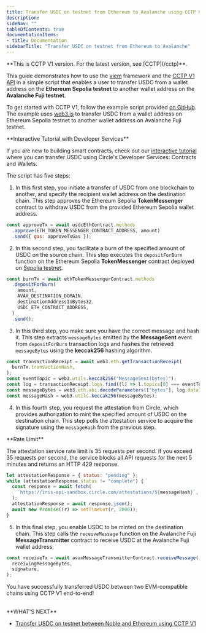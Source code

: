 ```yaml
---
title: Transfer USDC on testnet from Ethereum to Avalanche using CCTP V1
description: 
sideNav: ""
tableOfContents: true
documentationItems: 
- title: Documentation
sidebarTitle: "Transfer USDC on testnet from Ethereum to Avalanche"
---
```


<Warning>
  **This is CCTP V1 version. For the latest version, see [CCTP](/cctp)**.
</Warning>

This guide demonstrates how to use the [viem](https://viem.sh/) framework and
the [CCTP V1 API](/cctp/v1/cctp-apis) in a simple script that enables a user to
transfer USDC from a wallet address on the **Ethereum Sepolia testnet** to
another wallet address on the **Avalanche Fuji testnet**.

To get started with CCTP V1, follow the example script provided
[on GitHub](https://github.com/circlefin/evm-cctp-contracts/blob/d1c24577fb627b08483dc42e4d8a37a810b369f7/docs/index.js).
The example uses
[web3.js](https://web3js.readthedocs.io/en/v1.8.1/getting-started.html) to
transfer USDC from a wallet address on Ethereum Sepolia testnet to another
wallet address on Avalanche Fuji testnet.

<Note>
**Interactive Tutorial with Developer Services**

If you are new to building smart contracts, check out our
[interactive tutorial](/interactive-quickstarts/cctp) where you can transfer
USDC using Circle's Developer Services: Contracts and Wallets.
</Note>

The script has five steps:

1. In this first step, you initiate a transfer of USDC from one blockchain to
   another, and specify the recipient wallet address on the destination chain.
   This step approves the Ethereum Sepolia **TokenMessenger** contract to
   withdraw USDC from the provided Ethereum Sepolia wallet address.

```javascript
const approveTx = await usdcEthContract.methods
  .approve(ETH_TOKEN_MESSENGER_CONTRACT_ADDRESS, amount)
  .send({ gas: approveTxGas });
```

2. In this second step, you facilitate a burn of the specified amount of USDC on
   the source chain. This step executes the `depositForBurn` function on the
   Ethereum Sepolia **TokenMessenger** contract deployed on
   [Sepolia testnet](https://sepolia.etherscan.io/address/0x9f3B8679c73C2Fef8b59B4f3444d4e156fb70AA5).

```javascript
const burnTx = await ethTokenMessengerContract.methods
  .depositForBurn(
    amount,
    AVAX_DESTINATION_DOMAIN,
    destinationAddressInBytes32,
    USDC_ETH_CONTRACT_ADDRESS,
  )
  .send();
```

3. In this third step, you make sure you have the correct message and hash it.
   This step extracts `messageBytes` emitted by the **MessageSent** event from
   `depositForBurn` transaction logs and hashes the retrieved `messageBytes`
   using the **keccak256** hashing algorithm.

```javascript
const transactionReceipt = await web3.eth.getTransactionReceipt(
  burnTx.transactionHash,
);
const eventTopic = web3.utils.keccak256("MessageSent(bytes)");
const log = transactionReceipt.logs.find((l) => l.topics[0] === eventTopic);
const messageBytes = web3.eth.abi.decodeParameters(["bytes"], log.data)[0];
const messageHash = web3.utils.keccak256(messageBytes);
```

4. In this fourth step, you request the attestation from Circle, which provides
   authorization to mint the specified amount of USDC on the destination chain.
   This step polls the attestation service to acquire the signature using the
   `messageHash` from the previous step.

<Note>
**Rate Limit**

The attestation service rate limit is 35 requests per second. If you exceed 35
requests per second, the service blocks all API requests for the next 5
minutes and returns an HTTP 429 response.
</Note>

```javascript
let attestationResponse = { status: "pending" };
while (attestationResponse.status != "complete") {
  const response = await fetch(
    `https://iris-api-sandbox.circle.com/attestations/${messageHash}`,
  );
  attestationResponse = await response.json();
  await new Promise((r) => setTimeout(r, 2000));
}
```

5. In this final step, you enable USDC to be minted on the destination chain.
   This step calls the `receiveMessage` function on the Avalanche Fuji
   **MessageTransmitter** contract to receive USDC at the Avalanche Fuji wallet
   address.

```javascript
const receiveTx = await avaxMessageTransmitterContract.receiveMessage(
  receivingMessageBytes,
  signature,
);
```

You have successfully transferred USDC between two EVM-compatible chains using
CCTP V1 end-to-end!

<br />
**WHAT'S NEXT**

- [Transfer USDC on testnet between Noble and Ethereum using CCTP V1 <Icon icon="arrow-right" />](/cctp/v1/transfer-usdc-on-testnet-from-noble-to-ethereum)
